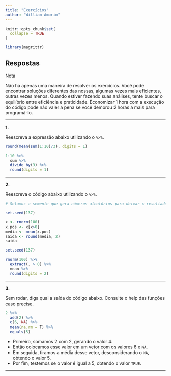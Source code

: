 ```yaml
---
title: "Exercícios"
author: "William Amorim"
---
```


```r
knitr::opts_chunk$set(
  collapse = TRUE
)
```

```r
library(magrittr)
```


## Respostas

<div class='admonition note'>
<p class='admonition-title'>
Nota
</p>
<p>
Não há apenas uma maneira de resolver os exercícios. Você pode encontrar soluções diferentes das nossas, algumas vezes mais eficientes, outras vezes menos. Quando estiver fazendo suas análises, tente buscar o equilíbrio entre eficiência e praticidade. Economizar 1 hora com a execução do código pode não valer a pena se você demorou 2 horas a mais para programá-lo.
</p>
</div>

--------------------------------------------------------------------------------

**1.**


Reescreva a expressão abaixo utilizando o `%>%`.

```r
round(mean(sum(1:10)/3), digits = 1)

1:10 %>% 
  sum %>% 
  divide_by(3) %>% 
  round(digits = 1)
```

--------------------------------------------------------------------------------

**2.**

Reescreva o código abaixo utilizando o `%>%`.

```r

# Setamos a semente que gera números aleatórios para deixar o resultado reprodutível

set.seed(137)

x <- rnorm(100)
x.pos <- x[x>0]
media <- mean(x.pos)
saida <- round(media, 2)
saida

set.seed(137)

rnorm(100) %>% 
  extract(. > 0) %>% 
  mean %>%
  round(digits = 2)

```

--------------------------------------------------------------------------------

**3.**

Sem rodar, diga qual a saída do código abaixo. Consulte o help das funções caso precise.

```r
2 %>% 
  add(2) %>% 
  c(6, NA) %>% 
  mean(na.rm = T) %>% 
  equals(5)
```

- Primeiro, somamos 2 com 2, gerando o valor 4.
- Então colocamos esse valor em um vetor com os valores 6 e `NA`.
- Em seguida, tiramos a média desse vetor, desconsiderando o `NA`, obtendo o valor 5.
- Por fim, testemos se o valor é igual a 5, obtendo o valor `TRUE`.

--------------------------------------------------------------------------------


